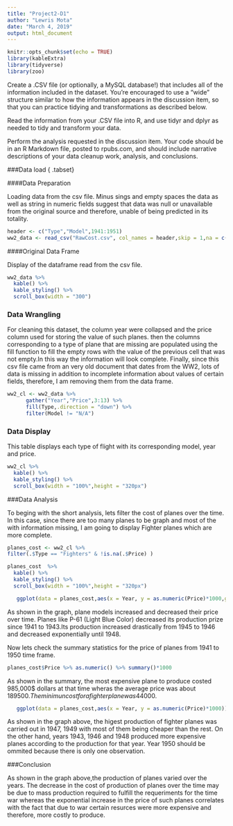 ```yaml
---
title: "Project2-D1"
author: "Lewris Mota"
date: "March 4, 2019"
output: html_document
---
```


```r
knitr::opts_chunk$set(echo = TRUE)
library(kableExtra)
library(tidyverse)
library(zoo)
```

Create a .CSV file (or optionally, a MySQL database!) that includes all of the information
included in the dataset. You’re encouraged to use a “wide” structure similar to how the
information appears in the discussion item, so that you can practice tidying and
transformations as described below.

Read the information from your .CSV file into R, and use tidyr and dplyr as needed to tidy and transform your data.

Perform the analysis requested in the discussion item. Your code should be in an R Markdown file, posted to rpubs.com, and should include narrative descriptions of your data cleanup work, analysis, and conclusions.


###Data load { .tabset}


####Data Preparation

Loading data from the csv file. Minus sings and empty spaces the data as well as string in numeric fields suggest that data was null or unavailable from the original source and therefore, unable of being predicted in its totality. 
```r
header <- c("Type","Model",1941:1951)
ww2_data <- read_csv("RawCost.csv", col_names = header,skip = 1,na = c("","-"))


```

####Original Data Frame

Display of the dataframe read from the csv file.
```r
ww2_data %>% 
  kable() %>% 
  kable_styling() %>%
  scroll_box(width = "300")
```

### Data Wrangling

For cleaning this dataset, the column year were collapsed and the price column used for storing the value of such planes. then the columns corresponding to a type of plane that are missing are populated using the fill function to fill the empty rows with the value of the previous cell that was not empty.In this way the information will look complete. Finally, since this csv file came from an very old document that dates from the WW2, lots of data is missing in addition to incomplete information about values of certain fields, therefore, I am removing them from the data frame.

```r


ww2_cl <- ww2_data %>% 
      gather("Year","Price",3:13) %>% 
      fill(Type,.direction = "down") %>% 
      filter(Model != "N/A")

```


### Data Display

This table displays each type of flight with its corresponding model, year and price.
```r
ww2_cl %>% 
  kable() %>% 
  kable_styling() %>%
  scroll_box(width = "100%",height = "320px")
```

###Data Analysis

To beging with the short analysis, lets filter the cost of planes over the time. In this case, since there are too many planes to be graph and most of the with information missing, I am going to display Fighter planes which are more complete.

```r
planes_cost <- ww2_cl %>% 
filter(.$Type == "Fighters" & !is.na(.$Price) )

planes_cost  %>% 
  kable() %>% 
  kable_styling() %>%
  scroll_box(width = "100%",height = "320px")
```


```r

   ggplot(data = planes_cost,aes(x = Year, y = as.numeric(Price)*1000,group = Model, color = Model))+geom_line(stat = "identity",size=1.6)+theme_get()+theme(plot.title = element_text(hjust = 0.5),text=element_text(size=13, family="Times"))+ggtitle("Cost of WW2 Fighters")+ylab("Cost ($K)")+xlab("Year")


```


As shown in the graph, plane models increased and decreased their price over time. Planes like P-61 (Light Blue Color) decreased its production prize since 1941 to 1943.Its production increased drastically from 1945 to 1946 and decreased exponentially until 1948.

Now lets check the summary statistics for the price of planes from 1941 to 1950 time frame.

```r
planes_cost$Price %>% as.numeric() %>% summary()*1000

```
 
 As shown in the summary, the most expensive plane to produce costed 985,000$ dollars at that time wheras the average price was about 189500$. The minimun cost for a fighter plane was 44000$.
 
```r
   ggplot(data = planes_cost,aes(x = Year, y = as.numeric(Price)*1000))+geom_boxplot()+theme_get()+theme(plot.title = element_text(hjust = 0.5),text=element_text(size=13, family="Times"))+ggtitle("Cost of WW2 Fighters")+ylab("Cost ($K)")+xlab("Year")
```

As shown in the graph above, the higest production of fighter planes was carried out in 1947, 1949 with most of them being cheaper than the rest. On the other hand, years 1943, 1946 and 1948
produced more expensive planes according to the production for that year. Year 1950 should be ommited because there is only one observation.

###Conclusion

As shown in the graph above,the production of planes varied over the years. The decrease in the cost of production of planes over the time may be due to mass production required to fulfill the requeriments for the time war whereas the exponential increase in the price of such planes correlates with the fact that due to war certain resurces were more expensive and therefore, more costly to produce.



